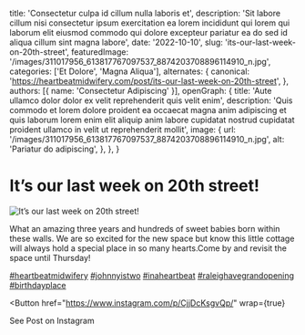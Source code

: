   title: 'Consectetur culpa id cillum nulla laboris et',
  description: 'Sit labore cillum nisi consectetur ipsum exercitation ea lorem incididunt qui lorem qui laborum elit eiusmod commodo qui dolore excepteur pariatur ea do sed id aliqua cillum sint magna labore',
  date: '2022-10-10',
  slug: 'its-our-last-week-on-20th-street',
  featuredImage: '/images/311017956_613817767097537_8874203708896114910_n.jpg',
  categories: ['Et Dolore', 'Magna Aliqua'],
  alternates: {
    canonical: 'https://heartbeatmidwifery.com/post/its-our-last-week-on-20th-street',
  },
  authors: [{ name: 'Consectetur Adipiscing' }],
  openGraph: {
    title: 'Aute ullamco dolor dolor ex velit reprehenderit quis velit enim',
    description: 'Quis commodo et lorem dolore proident ea occaecat magna anim adipiscing et quis laborum lorem enim elit aliquip anim labore cupidatat nostrud cupidatat proident ullamco in velit ut reprehenderit mollit',
    image: {
      url: '/images/311017956_613817767097537_8874203708896114910_n.jpg',
      alt: 'Pariatur do adipiscing',
    },
  },
}


# It’s our last week on 20th street!

<Image
  src="/images/311017956_613817767097537_8874203708896114910_n.jpg"
  size="large"
  wrap={true}
  alt="It’s our last week on 20th street!"
/>

What an amazing three years and hundreds of sweet babies born within these walls. We are so excited for the new space but know this little cottage will always hold a special place in so many hearts.Come by and revisit the space until Thursday!

[#heartbeatmidwifery](https://www.instagram.com/explore/tags/heartbeatmidwifery/) [#johnnyistwo](https://www.instagram.com/explore/tags/johnnyistwo/) [#inaheartbeat](https://www.instagram.com/explore/tags/inaheartbeat/) [#raleighavegrandopening](https://www.instagram.com/explore/tags/raleighavegrandopening/) [#birthdayplace](https://www.instagram.com/explore/tags/birthdayplace/)

<Button
  href="https://www.instagram.com/p/CjjDcKsgvQp/"
  wrap={true}
>
  See Post on Instagram
</Button>
